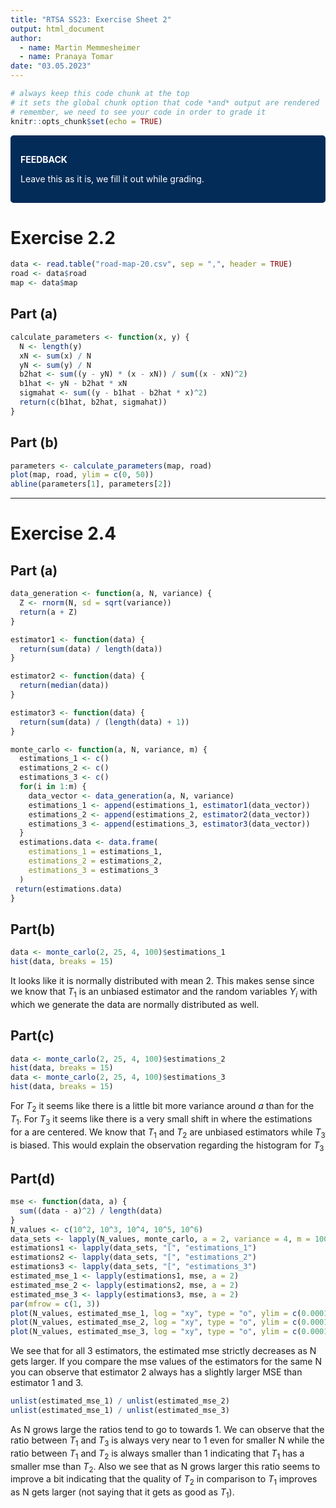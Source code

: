 ```yaml
---
title: "RTSA SS23: Exercise Sheet 2"
output: html_document
author:
  - name: Martin Memmesheimer
  - name: Pranaya Tomar
date: "03.05.2023"
---
```


<!---------------- Some custom CSS. DO NOT CHANGE ANYTHING HERE --------------->
<style>

/*          this styles a box that we are going to use for feedback           */

.feedbackbox {
  padding: 1em;
  background: #042c58;
  color: white;
  border: 2px solid #042c58;  /* RPTU dunkelblau */
  border-radius: 5px;
}

</style>

```r
# always keep this code chunk at the top
# it sets the global chunk option that code *and* output are rendered
# remember, we need to see your code in order to grade it
knitr::opts_chunk$set(echo = TRUE)
```

::: {.feedbackbox}
**FEEDBACK**

Leave this as it is, we fill it out while grading.
:::

<!------------------------- now, your part starts ----------------------------->

# Exercise 2.2

```r
data <- read.table("road-map-20.csv", sep = ",", header = TRUE)
road <- data$road
map <- data$map
```

## Part (a)

```r
calculate_parameters <- function(x, y) {
  N <- length(y)
  xN <- sum(x) / N
  yN <- sum(y) / N
  b2hat <- sum((y - yN) * (x - xN)) / sum((x - xN)^2)
  b1hat <- yN - b2hat * xN
  sigmahat <- sum((y - b1hat - b2hat * x)^2)
  return(c(b1hat, b2hat, sigmahat))
}
```

## Part (b)

```r
parameters <- calculate_parameters(map, road)
plot(map, road, ylim = c(0, 50))
abline(parameters[1], parameters[2])
```

<!------ please separate different exercises with a line ---------------------->

---

# Exercise 2.4

## Part (a)

```r
data_generation <- function(a, N, variance) {
  Z <- rnorm(N, sd = sqrt(variance))
  return(a + Z)
}

estimator1 <- function(data) {
  return(sum(data) / length(data))
}

estimator2 <- function(data) {
  return(median(data))
}

estimator3 <- function(data) {
  return(sum(data) / (length(data) + 1))
}

monte_carlo <- function(a, N, variance, m) {
  estimations_1 <- c()
  estimations_2 <- c()
  estimations_3 <- c()
  for(i in 1:m) {
    data_vector <- data_generation(a, N, variance)
    estimations_1 <- append(estimations_1, estimator1(data_vector))
    estimations_2 <- append(estimations_2, estimator2(data_vector))
    estimations_3 <- append(estimations_3, estimator3(data_vector))
  }
  estimations.data <- data.frame(
    estimations_1 = estimations_1,
    estimations_2 = estimations_2,
    estimations_3 = estimations_3
  )
 return(estimations.data)
}
```

## Part(b)

```r
data <- monte_carlo(2, 25, 4, 100)$estimations_1
hist(data, breaks = 15)
```

It looks like it is normally distributed with mean $2$. This makes sense since we know that $T_1$ is an unbiased estimator and the random variables $Y_i$ with which we generate the data are normally distributed as well.

## Part(c)

```r
data <- monte_carlo(2, 25, 4, 100)$estimations_2
hist(data, breaks = 15)
data <- monte_carlo(2, 25, 4, 100)$estimations_3
hist(data, breaks = 15)
```

For $T_2$ it seems like there is a little bit more variance around $a$ than for the $T_1$. For $T_3$ it seems like there is a very small shift in where the estimations for a are centered. We know that $T_1$ and $T_2$ are unbiased estimators while $T_3$ is biased. This would explain the observation regarding the histogram for $T_3$ 

## Part(d)

```r
mse <- function(data, a) {
  sum((data - a)^2) / length(data)
}
N_values <- c(10^2, 10^3, 10^4, 10^5, 10^6)
data_sets <- lapply(N_values, monte_carlo, a = 2, variance = 4, m = 100)
estimations1 <- lapply(data_sets, "[", "estimations_1")
estimations2 <- lapply(data_sets, "[", "estimations_2")
estimations3 <- lapply(data_sets, "[", "estimations_3")
estimated_mse_1 <- lapply(estimations1, mse, a = 2)
estimated_mse_2 <- lapply(estimations2, mse, a = 2)
estimated_mse_3 <- lapply(estimations3, mse, a = 2)
par(mfrow = c(1, 3))
plot(N_values, estimated_mse_1, log = "xy", type = "o", ylim = c(0.0001, 5))
plot(N_values, estimated_mse_2, log = "xy", type = "o", ylim = c(0.0001, 5))
plot(N_values, estimated_mse_3, log = "xy", type = "o", ylim = c(0.0001, 5))

```

We see that for all 3 estimators, the estimated mse strictly decreases as N gets larger. If you compare the mse values of the estimators for the same N you can observe that estimator 2 always has a slightly larger MSE than estimator 1 and 3.

```r
unlist(estimated_mse_1) / unlist(estimated_mse_2)
unlist(estimated_mse_1) / unlist(estimated_mse_3)
```

As N grows large the ratios tend to go to towards 1. We can observe that the ratio between $T_1$ and $T_3$ is always very near to 1 even for smaller N while the ratio between $T_1$ and $T_2$ is always smaller than 1 indicating that $T_1$ has a smaller mse than $T_2$. Also we see that as N grows larger this ratio seems to improve a bit indicating that the quality of $T_2$ in comparison to $T_1$ improves as N gets larger (not saying that it gets as good as $T_1$).
